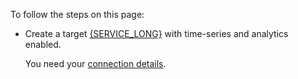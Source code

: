 To follow the steps on this page:

* Create a target [{SERVICE_LONG}][create-service] with time-series and analytics enabled.

  You need your [connection details][connection-info].


[create-service]: /cloud/get-started/create-services
[connection-info]: /integrations/find-connection-details/
